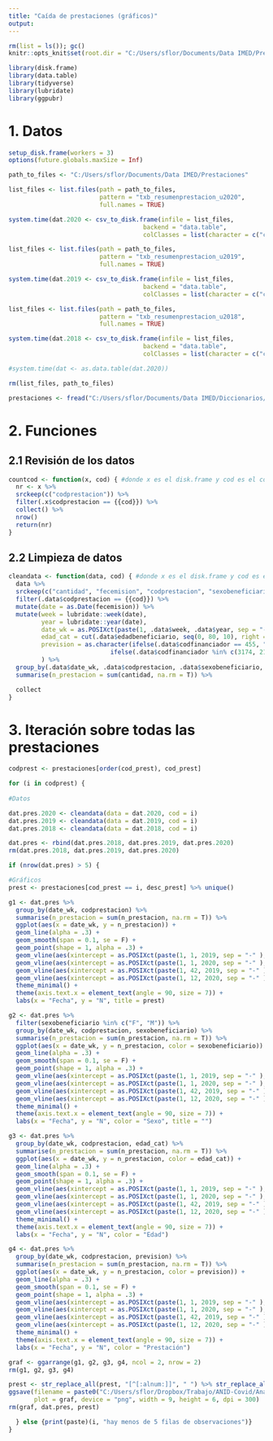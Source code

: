 ```yaml
---
title: "Caída de prestaciones (gráficos)"
output: 
---
```


```r
rm(list = ls()); gc() 
knitr::opts_knit$set(root.dir = "C:/Users/sflor/Documents/Data IMED/Prestaciones/")
```

```r
library(disk.frame)
library(data.table)
library(tidyverse)
library(lubridate)
library(ggpubr)
```

# 1. Datos
```r
setup_disk.frame(workers = 3)
options(future.globals.maxSize = Inf)
```

```r
path_to_files <- "C:/Users/sflor/Documents/Data IMED/Prestaciones"

list_files <- list.files(path = path_to_files, 
                         pattern = "txb_resumenprestacion_u2020", 
                         full.names = TRUE) 

system.time(dat.2020 <- csv_to_disk.frame(infile = list_files,
                                     backend = "data.table",
                                     colClasses = list(character = c("coditem") )))

list_files <- list.files(path = path_to_files, 
                         pattern = "txb_resumenprestacion_u2019", 
                         full.names = TRUE) 

system.time(dat.2019 <- csv_to_disk.frame(infile = list_files,
                                     backend = "data.table",
                                     colClasses = list(character = c("coditem") )))

list_files <- list.files(path = path_to_files, 
                         pattern = "txb_resumenprestacion_u2018", 
                         full.names = TRUE) 

system.time(dat.2018 <- csv_to_disk.frame(infile = list_files,
                                     backend = "data.table",
                                     colClasses = list(character = c("coditem") )))

#system.time(dat <- as.data.table(dat.2020))

rm(list_files, path_to_files)
```

```r
prestaciones <- fread("C:/Users/sflor/Documents/Data IMED/Diccionarios/dom_codprestacion_000", encoding = "UTF-8")
```

# 2. Funciones

## 2.1 Revisión de los datos

```r
countcod <- function(x, cod) { #donde x es el disk.frame y cod es el código de prestación
  nr <- x %>% 
  srckeep(c("codprestacion")) %>% 
  filter(.x$codprestacion == {{cod}}) %>% 
  collect() %>% 
  nrow()
  return(nr)
}
```

## 2.2 Limpieza de datos

```r
cleandata <- function(data, cod) { #donde x es el disk.frame y cod es el código de prestación
  data %>% 
  srckeep(c("cantidad", "fecemision", "codprestacion", "sexobeneficiario", "edadbeneficiario", "codfinanciador")) %>% 
  filter(.data$codprestacion == {{cod}}) %>% 
  mutate(date = as.Date(fecemision)) %>%
  mutate(week = lubridate::week(date),
         year = lubridate::year(date),
         date_wk = as.POSIXct(paste(1, .data$week, .data$year, sep = "-" ), format = "%u-%U-%Y" ),
         edad_cat = cut(.data$edadbeneficiario, seq(0, 80, 10), right = F),
         prevision = as.character(ifelse(.data$codfinanciador == 455, "FONASA",
                            ifelse(.data$codfinanciador %in% c(3174, 2144, 1645, 3045, 2155, 3421), "ISAPRE", "Otro")))
         ) %>% 
  group_by(.data$date_wk, .data$codprestacion, .data$sexobeneficiario, .data$edad_cat, .data$prevision) %>%
  summarise(n_prestacion = sum(cantidad, na.rm = T)) %>%

  collect
}
```

# 3. Iteración sobre todas las prestaciones

```r
codprest <- prestaciones[order(cod_prest), cod_prest]

for (i in codprest) {
  
#Datos

dat.pres.2020 <- cleandata(data = dat.2020, cod = i)
dat.pres.2019 <- cleandata(data = dat.2019, cod = i)
dat.pres.2018 <- cleandata(data = dat.2018, cod = i)

dat.pres <- rbind(dat.pres.2018, dat.pres.2019, dat.pres.2020)
rm(dat.pres.2018, dat.pres.2019, dat.pres.2020)

if (nrow(dat.pres) > 5) {

#Gráficos
prest <- prestaciones[cod_prest == i, desc_prest] %>% unique()

g1 <- dat.pres %>% 
  group_by(date_wk, codprestacion) %>%
  summarise(n_prestacion = sum(n_prestacion, na.rm = T)) %>%
  ggplot(aes(x = date_wk, y = n_prestacion)) +
  geom_line(alpha = .3) +
  geom_smooth(span = 0.1, se = F) +
  geom_point(shape = 1, alpha = .3) + 
  geom_vline(aes(xintercept = as.POSIXct(paste(1, 1, 2019, sep = "-" ), format = "%u-%U-%Y" )), linetype = 2) +
  geom_vline(aes(xintercept = as.POSIXct(paste(1, 1, 2020, sep = "-" ), format = "%u-%U-%Y" )), linetype = 2) +
  geom_vline(aes(xintercept = as.POSIXct(paste(1, 42, 2019, sep = "-" ), format = "%u-%U-%Y" )), color = "purple") +
  geom_vline(aes(xintercept = as.POSIXct(paste(1, 12, 2020, sep = "-" ), format = "%u-%U-%Y")), color = "red") +
  theme_minimal() +
  theme(axis.text.x = element_text(angle = 90, size = 7)) +
  labs(x = "Fecha", y = "N", title = prest)

g2 <- dat.pres %>% 
  filter(sexobeneficiario %in% c("F", "M")) %>% 
  group_by(date_wk, codprestacion, sexobeneficiario) %>%
  summarise(n_prestacion = sum(n_prestacion, na.rm = T)) %>%
  ggplot(aes(x = date_wk, y = n_prestacion, color = sexobeneficiario)) +
  geom_line(alpha = .3) +
  geom_smooth(span = 0.1, se = F) +
  geom_point(shape = 1, alpha = .3) + 
  geom_vline(aes(xintercept = as.POSIXct(paste(1, 1, 2019, sep = "-" ), format = "%u-%U-%Y" )), linetype = 2) +
  geom_vline(aes(xintercept = as.POSIXct(paste(1, 1, 2020, sep = "-" ), format = "%u-%U-%Y" )), linetype = 2) +
  geom_vline(aes(xintercept = as.POSIXct(paste(1, 42, 2019, sep = "-" ), format = "%u-%U-%Y" )), color = "purple") +
  geom_vline(aes(xintercept = as.POSIXct(paste(1, 12, 2020, sep = "-" ), format = "%u-%U-%Y")), color = "red") +
  theme_minimal() +
  theme(axis.text.x = element_text(angle = 90, size = 7)) +
  labs(x = "Fecha", y = "N", color = "Sexo", title = "")

g3 <- dat.pres %>% 
  group_by(date_wk, codprestacion, edad_cat) %>%
  summarise(n_prestacion = sum(n_prestacion, na.rm = T)) %>%
  ggplot(aes(x = date_wk, y = n_prestacion, color = edad_cat)) +
  geom_line(alpha = .3) +
  geom_smooth(span = 0.1, se = F) +
  geom_point(shape = 1, alpha = .3) + 
  geom_vline(aes(xintercept = as.POSIXct(paste(1, 1, 2019, sep = "-" ), format = "%u-%U-%Y" )), linetype = 2) +
  geom_vline(aes(xintercept = as.POSIXct(paste(1, 1, 2020, sep = "-" ), format = "%u-%U-%Y" )), linetype = 2) +
  geom_vline(aes(xintercept = as.POSIXct(paste(1, 42, 2019, sep = "-" ), format = "%u-%U-%Y" )), color = "purple") +
  geom_vline(aes(xintercept = as.POSIXct(paste(1, 12, 2020, sep = "-" ), format = "%u-%U-%Y")), color = "red") +
  theme_minimal() +
  theme(axis.text.x = element_text(angle = 90, size = 7)) +
  labs(x = "Fecha", y = "N", color = "Edad")

g4 <- dat.pres %>% 
  group_by(date_wk, codprestacion, prevision) %>%
  summarise(n_prestacion = sum(n_prestacion, na.rm = T)) %>%
  ggplot(aes(x = date_wk, y = n_prestacion, color = prevision)) +
  geom_line(alpha = .3) +
  geom_smooth(span = 0.1, se = F) +
  geom_point(shape = 1, alpha = .3) + 
  geom_vline(aes(xintercept = as.POSIXct(paste(1, 1, 2019, sep = "-" ), format = "%u-%U-%Y" )), linetype = 2) +
  geom_vline(aes(xintercept = as.POSIXct(paste(1, 1, 2020, sep = "-" ), format = "%u-%U-%Y" )), linetype = 2) +
  geom_vline(aes(xintercept = as.POSIXct(paste(1, 42, 2019, sep = "-" ), format = "%u-%U-%Y" )), color = "purple") +
  geom_vline(aes(xintercept = as.POSIXct(paste(1, 12, 2020, sep = "-" ), format = "%u-%U-%Y")), color = "red") +
  theme_minimal() +
  theme(axis.text.x = element_text(angle = 90, size = 7)) +
  labs(x = "Fecha", y = "N", color = "Prestación")

graf <- ggarrange(g1, g2, g3, g4, ncol = 2, nrow = 2)
rm(g1, g2, g3, g4)

prest <- str_replace_all(prest, "[^[:alnum:]]", " ") %>% str_replace_all("  ", " ") %>% str_replace_all("  ", " ") %>% str_sub(1, 40)
ggsave(filename = paste0("C:/Users/sflor/Dropbox/Trabajo/ANID-Covid/Analisis IMED/output/plots_prestaciones/", i, " ", prest, ".png"),
       plot = graf, device = "png", width = 9, height = 6, dpi = 300) 
rm(graf, dat.pres, prest)

  } else {print(paste)(i, "hay menos de 5 filas de observaciones")}
}
```

